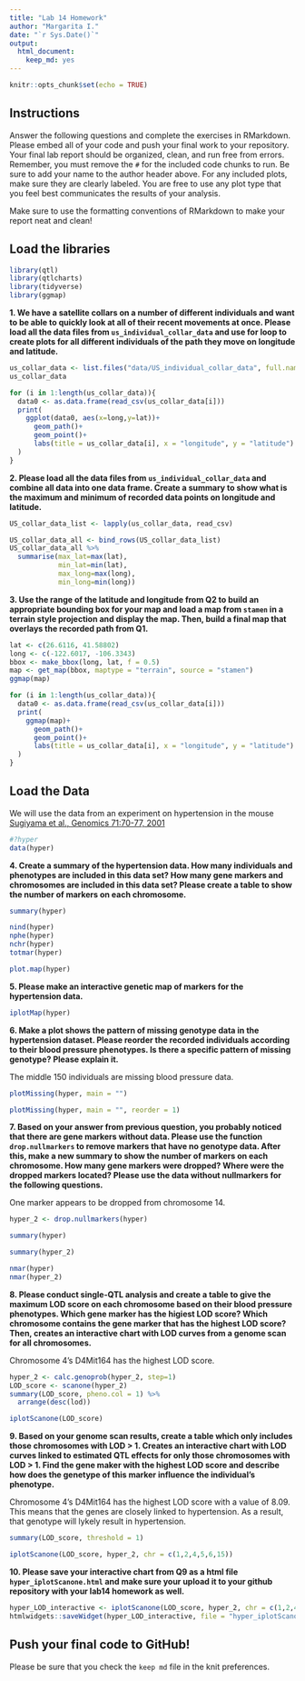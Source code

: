 ```yaml
---
title: "Lab 14 Homework"
author: "Margarita I."
date: "`r Sys.Date()`"
output: 
  html_document: 
    keep_md: yes
---
```


```r
knitr::opts_chunk$set(echo = TRUE)
```

## Instructions
Answer the following questions and complete the exercises in RMarkdown. Please embed all of your code and push your final work to your repository. Your final lab report should be organized, clean, and run free from errors. Remember, you must remove the `#` for the included code chunks to run. Be sure to add your name to the author header above. For any included plots, make sure they are clearly labeled. You are free to use any plot type that you feel best communicates the results of your analysis.  

Make sure to use the formatting conventions of RMarkdown to make your report neat and clean!  

## Load the libraries
```r
library(qtl)
library(qtlcharts)
library(tidyverse)
library(ggmap)
```

**1. We have a satellite collars on a number of different individuals and want to be able to quickly look at all of their recent movements at once. Please load all the data files from `us_individual_collar_data` and use for loop to create plots for all different individuals of the path they move on longitude and latitude.**
```r
us_collar_data <- list.files("data/US_individual_collar_data", full.names = TRUE)
us_collar_data
```


```r
for (i in 1:length(us_collar_data)){
  data0 <- as.data.frame(read_csv(us_collar_data[i]))
  print(
    ggplot(data0, aes(x=long,y=lat))+
      geom_path()+
      geom_point()+
      labs(title = us_collar_data[i], x = "longitude", y = "latitude")
  )
}
```


**2. Please load all the data files from `us_individual_collar_data` and combine all data into one data frame. Create a summary to show what is the maximum and minimum of recorded data points on longitude and latitude.**

```r
US_collar_data_list <- lapply(us_collar_data, read_csv)
```


```r
US_collar_data_all <- bind_rows(US_collar_data_list)
US_collar_data_all %>% 
  summarise(max_lat=max(lat),
            min_lat=min(lat),
            max_long=max(long),
            min_long=min(long))
```

**3. Use the range of the latitude and longitude from Q2 to build an appropriate bounding box for your map and load a map from `stamen` in a terrain style projection and display the map. Then, build a final map that overlays the recorded path from Q1.**
```r
lat <- c(26.6116, 41.58802)
long <- c(-122.6017, -106.3343)
bbox <- make_bbox(long, lat, f = 0.5)
map <- get_map(bbox, maptype = "terrain", source = "stamen")
ggmap(map)
```
```r
for (i in 1:length(us_collar_data)){
  data0 <- as.data.frame(read_csv(us_collar_data[i]))
  print(
    ggmap(map)+
      geom_path()+
      geom_point()+
      labs(title = us_collar_data[i], x = "longitude", y = "latitude")
  )
}
```

## Load the Data
We will use the data from an experiment on hypertension in the mouse [Sugiyama et al., Genomics 71:70-77, 2001](https://www.sciencedirect.com/science/article/pii/S0888754300964012?via%3Dihub)
```r
#?hyper
data(hyper)
```

**4. Create a summary of the hypertension data. How many individuals and phenotypes are included in this data set? How many gene markers and chromosomes are included in this data set? Please create a table to show the number of markers on each chromosome.**
```r
summary(hyper)
```
```r
nind(hyper)
nphe(hyper)
nchr(hyper)
totmar(hyper)
```
```r
plot.map(hyper)
```


**5. Please make an interactive genetic map of markers for the hypertension data.**
```r
iplotMap(hyper)
```

**6. Make a plot shows the pattern of missing genotype data in the hypertension dataset. Please reorder the recorded individuals according to their blood pressure phenotypes. Is there a specific pattern of missing genotype? Please explain it.**

The middle 150 individuals are missing blood pressure data.
```r
plotMissing(hyper, main = "")
```
```r
plotMissing(hyper, main = "", reorder = 1)
```

**7. Based on your answer from previous question, you probably noticed that there are gene markers without data. Please use the function `drop.nullmarkers` to remove markers that have no genotype data. After this, make a new summary to show the number of markers on each chromosome. How many gene markers were dropped? Where were the dropped markers located? Please use the data without nullmarkers for the following questions.**

One marker appears to be dropped from chromosome 14.

```r
hyper_2 <- drop.nullmarkers(hyper)
```

```r
summary(hyper)
```

```r
summary(hyper_2)
```

```r
nmar(hyper)
nmar(hyper_2)
```

**8. Please conduct single-QTL analysis and create a table to give the maximum LOD score on each chromosome based on their blood pressure phenotypes. Which gene marker has the higiest LOD score? Which chromosome contains the gene marker that has the highest LOD score? Then, creates an interactive chart with LOD curves from a genome scan for all chromosomes.**

Chromosome 4's D4Mit164 has the highest LOD score.

```r
hyper_2 <- calc.genoprob(hyper_2, step=1)
LOD_score <- scanone(hyper_2)
summary(LOD_score, pheno.col = 1) %>% 
  arrange(desc(lod))
```
```r
iplotScanone(LOD_score)
```

**9. Based on your genome scan results, create a table which only includes those chromosomes with LOD > 1. Creates an interactive chart with LOD curves linked to estimated QTL effects for only those chromosomes with LOD > 1. Find the gene maker with the highest LOD score and describe how does the genetype of this marker influence the individual's phenotype.**

Chromosome 4's D4Mit164 has the highest LOD score with a value of 8.09. This means that the genes are closely linked to hypertension. As a result, that genotype will lykely result in hypertension.

```r
summary(LOD_score, threshold = 1)
```

```r
iplotScanone(LOD_score, hyper_2, chr = c(1,2,4,5,6,15))
```

**10. Please save your interactive chart from Q9 as a html file `hyper_iplotScanone.html` and make sure your upload it to your github repository with your lab14 homework as well.**
```r
hyper_LOD_interactive <- iplotScanone(LOD_score, hyper_2, chr = c(1,2,4,5,6,15))
htmlwidgets::saveWidget(hyper_LOD_interactive, file = "hyper_iplotScanone.html")
```

## Push your final code to GitHub!
Please be sure that you check the `keep md` file in the knit preferences. 